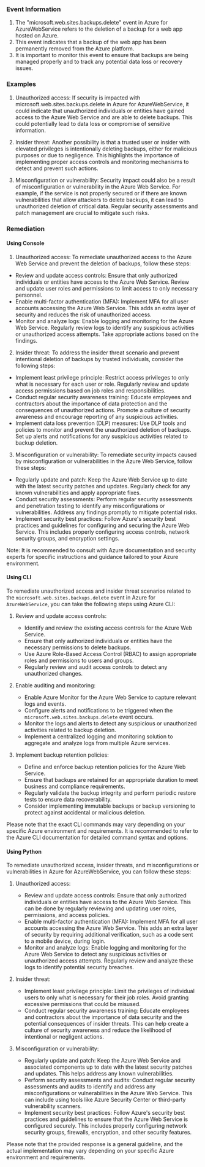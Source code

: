 
### Event Information

1. The "microsoft.web.sites.backups.delete" event in Azure for AzureWebService refers to the deletion of a backup for a web app hosted on Azure.
2. This event indicates that a backup of the web app has been permanently removed from the Azure platform.
3. It is important to monitor this event to ensure that backups are being managed properly and to track any potential data loss or recovery issues.


### Examples

1. Unauthorized access: If security is impacted with microsoft.web.sites.backups.delete in Azure for AzureWebService, it could indicate that unauthorized individuals or entities have gained access to the Azure Web Service and are able to delete backups. This could potentially lead to data loss or compromise of sensitive information.

2. Insider threat: Another possibility is that a trusted user or insider with elevated privileges is intentionally deleting backups, either for malicious purposes or due to negligence. This highlights the importance of implementing proper access controls and monitoring mechanisms to detect and prevent such actions.

3. Misconfiguration or vulnerability: Security impact could also be a result of misconfiguration or vulnerability in the Azure Web Service. For example, if the service is not properly secured or if there are known vulnerabilities that allow attackers to delete backups, it can lead to unauthorized deletion of critical data. Regular security assessments and patch management are crucial to mitigate such risks.

### Remediation

#### Using Console

1. Unauthorized access: To remediate unauthorized access to the Azure Web Service and prevent the deletion of backups, follow these steps:

- Review and update access controls: Ensure that only authorized individuals or entities have access to the Azure Web Service. Review and update user roles and permissions to limit access to only necessary personnel.
- Enable multi-factor authentication (MFA): Implement MFA for all user accounts accessing the Azure Web Service. This adds an extra layer of security and reduces the risk of unauthorized access.
- Monitor and analyze logs: Enable logging and monitoring for the Azure Web Service. Regularly review logs to identify any suspicious activities or unauthorized access attempts. Take appropriate actions based on the findings.

2. Insider threat: To address the insider threat scenario and prevent intentional deletion of backups by trusted individuals, consider the following steps:

- Implement least privilege principle: Restrict access privileges to only what is necessary for each user or role. Regularly review and update access permissions based on job roles and responsibilities.
- Conduct regular security awareness training: Educate employees and contractors about the importance of data protection and the consequences of unauthorized actions. Promote a culture of security awareness and encourage reporting of any suspicious activities.
- Implement data loss prevention (DLP) measures: Use DLP tools and policies to monitor and prevent the unauthorized deletion of backups. Set up alerts and notifications for any suspicious activities related to backup deletion.

3. Misconfiguration or vulnerability: To remediate security impacts caused by misconfiguration or vulnerabilities in the Azure Web Service, follow these steps:

- Regularly update and patch: Keep the Azure Web Service up to date with the latest security patches and updates. Regularly check for any known vulnerabilities and apply appropriate fixes.
- Conduct security assessments: Perform regular security assessments and penetration testing to identify any misconfigurations or vulnerabilities. Address any findings promptly to mitigate potential risks.
- Implement security best practices: Follow Azure's security best practices and guidelines for configuring and securing the Azure Web Service. This includes properly configuring access controls, network security groups, and encryption settings.

Note: It is recommended to consult with Azure documentation and security experts for specific instructions and guidance tailored to your Azure environment.

#### Using CLI

To remediate unauthorized access and insider threat scenarios related to the `microsoft.web.sites.backups.delete` event in Azure for `AzureWebService`, you can take the following steps using Azure CLI:

1. Review and update access controls:
   - Identify and review the existing access controls for the Azure Web Service.
   - Ensure that only authorized individuals or entities have the necessary permissions to delete backups.
   - Use Azure Role-Based Access Control (RBAC) to assign appropriate roles and permissions to users and groups.
   - Regularly review and audit access controls to detect any unauthorized changes.

2. Enable auditing and monitoring:
   - Enable Azure Monitor for the Azure Web Service to capture relevant logs and events.
   - Configure alerts and notifications to be triggered when the `microsoft.web.sites.backups.delete` event occurs.
   - Monitor the logs and alerts to detect any suspicious or unauthorized activities related to backup deletion.
   - Implement a centralized logging and monitoring solution to aggregate and analyze logs from multiple Azure services.

3. Implement backup retention policies:
   - Define and enforce backup retention policies for the Azure Web Service.
   - Ensure that backups are retained for an appropriate duration to meet business and compliance requirements.
   - Regularly validate the backup integrity and perform periodic restore tests to ensure data recoverability.
   - Consider implementing immutable backups or backup versioning to protect against accidental or malicious deletion.

Please note that the exact CLI commands may vary depending on your specific Azure environment and requirements. It is recommended to refer to the Azure CLI documentation for detailed command syntax and options.

#### Using Python

To remediate unauthorized access, insider threats, and misconfigurations or vulnerabilities in Azure for AzureWebService, you can follow these steps:

1. Unauthorized access:
   - Review and update access controls: Ensure that only authorized individuals or entities have access to the Azure Web Service. This can be done by regularly reviewing and updating user roles, permissions, and access policies.
   - Enable multi-factor authentication (MFA): Implement MFA for all user accounts accessing the Azure Web Service. This adds an extra layer of security by requiring additional verification, such as a code sent to a mobile device, during login.
   - Monitor and analyze logs: Enable logging and monitoring for the Azure Web Service to detect any suspicious activities or unauthorized access attempts. Regularly review and analyze these logs to identify potential security breaches.

2. Insider threat:
   - Implement least privilege principle: Limit the privileges of individual users to only what is necessary for their job roles. Avoid granting excessive permissions that could be misused.
   - Conduct regular security awareness training: Educate employees and contractors about the importance of data security and the potential consequences of insider threats. This can help create a culture of security awareness and reduce the likelihood of intentional or negligent actions.

3. Misconfiguration or vulnerability:
   - Regularly update and patch: Keep the Azure Web Service and associated components up to date with the latest security patches and updates. This helps address any known vulnerabilities.
   - Perform security assessments and audits: Conduct regular security assessments and audits to identify and address any misconfigurations or vulnerabilities in the Azure Web Service. This can include using tools like Azure Security Center or third-party vulnerability scanners.
   - Implement security best practices: Follow Azure's security best practices and guidelines to ensure that the Azure Web Service is configured securely. This includes properly configuring network security groups, firewalls, encryption, and other security features.

Please note that the provided response is a general guideline, and the actual implementation may vary depending on your specific Azure environment and requirements.


